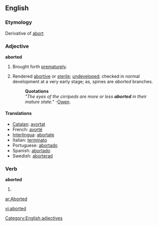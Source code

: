 ==English==

===Etymology===
Derivative of [[abort]]

===Adjective===
'''aborted'''

# Brought forth [[prematurely]].
# {{biology}} Rendered [[abortive]] or [[sterile]]; [[undeveloped]]; checked in normal development at a very early stage; as, spines are ''aborted'' branches.
#:'''Quotations'''
#:''"The eyes of the cirripeds are more or less '''aborted''' in their mature state."''  -[[Owen]].

====Translations====
*[[Catalan]]: [[avortat]]
*French: [[avorté]]
*[[Interlingua]]: [[abortate]]
*Italian: [[terminato]]
*Portuguese: [[abortado]]
*Spanish: [[abortado]]
*Swedish: [[aborterad]]

===Verb===
'''aborted'''

# {{past of|[[abort]]}}

[[ar:Aborted]]

[[Category:English adjectives]]

[[vi:aborted]]